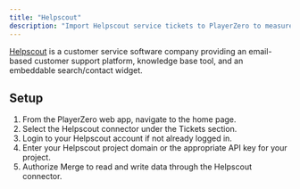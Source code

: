 ```yaml
---
title: "Helpscout"
description: "Import Helpscout service tickets to PlayerZero to measure the customer impact of your code."
---
```


[Helpscout](https://www.helpscout.com/) is a customer service software company providing an email-based customer support platform, knowledge base tool, and an embeddable search/contact widget.

<Snippet file="ticketing-connector.mdx" />

## Setup
1. From the PlayerZero web app, navigate to the home page.
2. Select the Helpscout connector under the Tickets section.
3. Login to your Helpscout account if not already logged in.
4. Enter your Helpscout project domain or the appropriate API key for your project.
5. Authorize Merge to read and write data through the Helpscout connector.